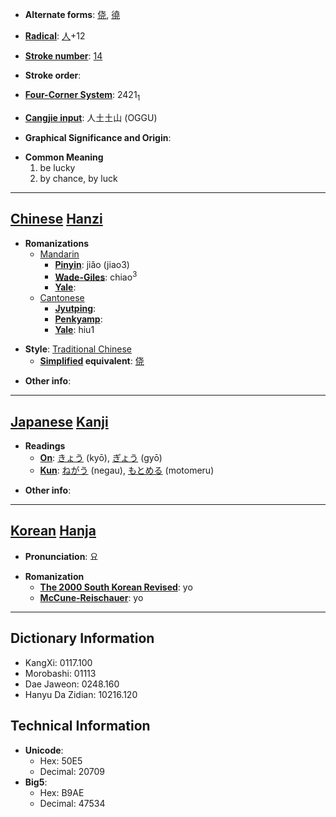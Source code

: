 * '''Alternate forms''': [[侥]], [[徺]]

* '''[[Wiktionary:Chinese radical index| Radical]]''': [[Wiktionary:Chinese radical index 人|人]]+12

* '''[[Wiktionary:Chinese total strokes index|Stroke number]]''': [[Wiktionary:Chinese total strokes index 14|14]]

* '''Stroke order''': 

* '''[[Wiktionary:Chinese four corner index|Four-Corner System]]''': 2421<sub>1</sub>

* '''[[Wiktionary:Chinese Cangjie index|Cangjie input]]''': 人土土山 (OGGU)

* '''Graphical Significance and Origin''': 

* '''Common Meaning'''
*#be lucky
*# by chance, by luck


----

== [[Chinese]] [[Hanzi]] ==

* '''Romanizations'''
** [[Mandarin]]
*** '''[[Pinyin]]''': jiǎo (jiao3)
*** '''[[Wade-Giles]]''': chiao<sup>3</sup>
*** '''[[Yale]]''': 
**[[Cantonese]]
***'''[[Jyutping]]''':
***'''[[Penkyamp]]''': 
***'''[[Yale]]''': hiu1

* '''Style''': [[Traditional Chinese]] 
** '''[[Simplified Chinese|Simplified]] equivalent''': [[侥]]

* '''Other info''': 

----

== [[Japanese]] [[Kanji]] ==

* '''Readings'''
** '''[[On]]''': [[きょう]] (kyō), [[ぎょう]] (gyō)
** '''[[Kun]]''': [[ねがう]] (negau), [[もとめる]] (motomeru)

* '''Other info''':  

----

== [[Korean]] [[Hanja]] ==

* '''Pronunciation''': 요

* '''Romanization'''
** '''[[The 2000 South Korean Revised Romanization|The 2000 South Korean Revised]]''': yo
** '''[[McCune-Reischauer]]''': yo

----

== Dictionary Information ==

* KangXi: 0117.100
* Morobashi: 01113
* Dae Jaweon: 0248.160
* Hanyu Da Zidian: 10216.120

== Technical Information ==

* '''Unicode''':
** Hex: 50E5
** Decimal: 20709
* '''Big5''':
** Hex: B9AE
** Decimal: 47534